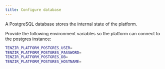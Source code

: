 ```yaml
---
title: Configure database
---
```


A PostgreSQL database stores the internal state of the platform.

Provide the following environment variables so the platform can connect
to the postgres instance:

```sh
TENZIR_PLATFORM_POSTGRES_USER=
TENZIR_PLATFORM_POSTGRES_PASSWORD=
TENZIR_PLATFORM_POSTGRES_DB=
TENZIR_PLATFORM_POSTGRES_HOSTNAME=
```
